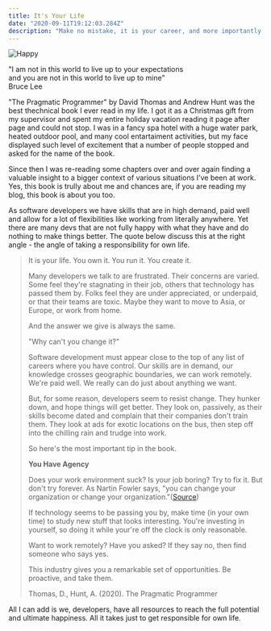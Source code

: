 ```yaml
---
title: It's Your Life
date: "2020-09-11T19:12:03.284Z"
description: "Make no mistake, it is your career, and more importantly, It's Your Life. You own it."
---
```


![Happy](./happy.jpg)

"I am not in this world to live up to your expectations<br/>
and you are not in this world to live up to mine"<br/>
Bruce Lee

"The Pragmatic Programmer" by David Thomas and Andrew Hunt was the best thechnical
book I ever read in my life. I got it as a Christmas gift from my supervisor and
spent my entire holiday vacation reading it page after page and could not stop.
I was in a fancy spa hotel with a huge water park, heated outdoor pool, and many
cool entartaiment activities, but my face displayed such level of excitement that a
number of people stopped and asked for the name of the book.

Since then I was re-reading some chapters over and over again finding a valuable
insight to a bigger context of various situations I've been at work. Yes, this
book is trully about me and chances are, if you are reading my blog, this book is
about you too.

As software developers we have skills that are in high demand, paid well and
allow for a lot of flexibilities like working from literally anywhere. Yet there are
many devs that are not fully happy with what they have and do nothing to make
things better. The quote below discuss this at the right angle - the angle of
taking a responsibility for own life.

> It is your life. You own it. You run it. You create it.
>
> Many developers we talk to are frustrated. Their concerns are varied. Some
> feel they're stagnating in their job, others that technology has passed them
> by. Folks feel they are under appreciated, or underpaid, or that their teams
> are toxic. Maybe they want to move to Asia, or Europe, or work from home.
>
> And the answer we give is always the same.
>
> "Why can't you change it?"
>
> Software development must appear close to the top of any list of careers where
> you have control. Our skills are in demand, our knowledge crosses geographic
> boundaries, we can work remotely. We're paid well. We really can do just about
> anything we want.
>
> But, for some reason, developers seem to resist change. They hunker down,
> and hope things will get better. They look on, passively, as their skills become
> dated and complain that their companies don't train them. They look at ads
> for exotic locations on the bus, then step off into the chilling rain and trudge
> into work.
>
> So here's the most important tip in the book.
>
> <strong> You Have Agency</strong>
>
> Does your work environment suck? Is your job boring? Try to fix it. But don't
> try forever. As Nartin Fowler says, "you can change your organization or change
> your organization."([Source](https://wiki.c2.com/?ChangeYourOrganization))
>
> If technology seems to be passing you by, make time (in your own time) to
> study new stuff that looks interesting. You're investing in yourself, so doing
> it while your're off the clock is only reasonable.
>
> Want to work remotely? Have you asked? If they say no, then find someone
> who says yes.
>
> This industry gives you a remarkable set of opportunities. Be proactive, and
> take them.
>
> Thomas, D., Hunt, A. (2020). The Pragmatic Programmer

All I can add is we, developers, have all resources to reach the full potential
and ultimate happiness. All it takes just to get responsible for own life.
